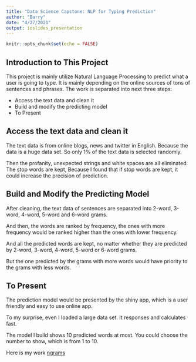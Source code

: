 ---
title: "Data Science Capstone: NLP for Typing Prediction"
author: "Barry"
date: "4/27/2021"
output: ioslides_presentation
---

```{r setup, include=FALSE}
knitr::opts_chunk$set(echo = FALSE)
```

## Introduction to This Project

This project is mainly utilize Natural Language Processing to predict what a user is going to type. It is mainly depending on the online sources of tons of sentences and phrases. 
The work is separated into next three steps:

- Access the text data and clean it
- Build and modify the predicting model
- To Present

## Access the text data and clean it

The text data is from online blogs, news and twitter in English. Because the data is a huge data set. So only 1% of the text data is selected randomly. 

Then the profanity, unexpected strings and white spaces are all eliminated. The stop words are kept, Because I found that if stop words are kept, it could increase the precision of prediction. 

## Build and Modify the Predicting Model

After cleaning, the text data of sentences are separated into 2-word, 3-word, 4-word, 5-word and 6-word grams. 

And then, the words are ranked by frequency, the ones with more frequency would be ranked higher than the ones with lower frequency. 

And all the predicted words are kept, no matter whether they are predicted by 2-word, 3-word, 4-word, 5-word or 6-word grams. 

But the one predicted by the grams with more words would have priority to the grams with less words.

## To Present

The prediction model would be presented by the shiny app, which is a user friendly and easy to use online app.

To my surprise, even I loaded a large data set. It responses and calculates fast. 

The model I build shows 10 predicted words at most. You could choose the number to show, which is from 1 to 10.

Here is my work [ngrams](https://junets.shinyapps.io/ngrams/)
